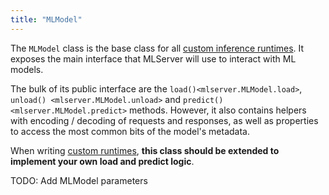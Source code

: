 ```yaml
---
title: "MLModel"
---
```


The `MLModel` class is the base class for all [custom inference runtimes](../../user-guide/custom).
It exposes the main interface that MLServer will use to interact with ML
models.

The bulk of its public interface are the `load()<mlserver.MLModel.load>`, 
`unload() <mlserver.MLModel.unload>` and `predict() <mlserver.MLModel.predict>` methods.
However, it also contains helpers with encoding / decoding of requests and
responses, as well as properties to access the most common bits of the model's
metadata.

When writing [custom runtimes](../../user-guide/custom), **this class should be
extended to implement your own load and predict logic**.

TODO: Add MLModel parameters